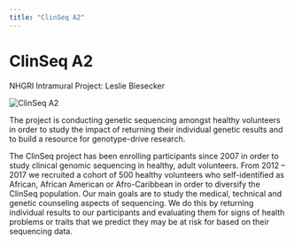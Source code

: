 ```yaml
---
title: "ClinSeq A2"
---
```



<BreadcrumbsProjects />

# ClinSeq A2

<Subheader>NHGRI Intramural Project: Leslie Biesecker</Subheader>

<Image
  alt="ClinSeq A2"
  src="/consortia/cser/projects/images/clinseq.png"
  width={128}
/>

The <Link label="ClinSeq" url="https://www.genome.gov/clinseq" /> project is
conducting genetic sequencing amongst healthy volunteers in order to study the
impact of returning their individual genetic results and to build a resource
for genotype-drive research.

The ClinSeq project has been enrolling participants since 2007 in order to study clinical genomic sequencing in healthy, adult volunteers. From 2012 – 2017 we recruited a cohort of 500 healthy volunteers who self-identified as African, African American or Afro-Caribbean in order to diversify the ClinSeq population. Our main goals are to study the medical, technical and genetic counseling aspects of sequencing. We do this by returning individual results to our participants and evaluating them for signs of health problems or traits that we predict they may be at risk for based on their sequencing data.
